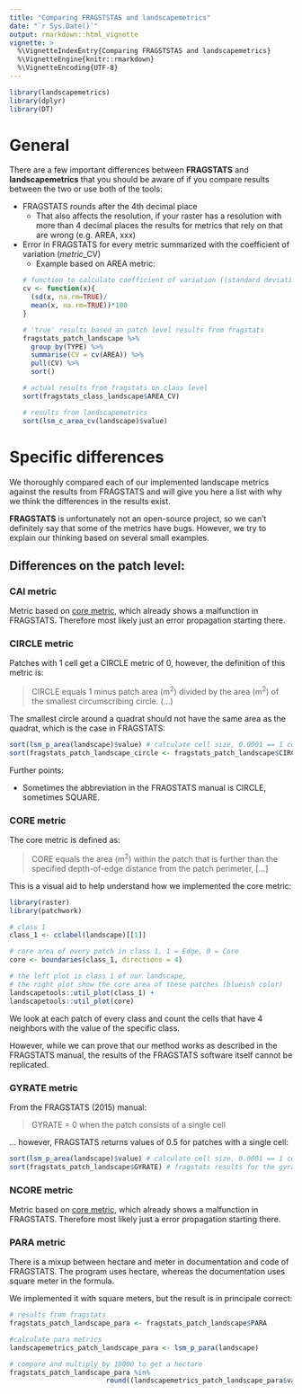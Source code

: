 ```yaml
---
title: "Comparing FRAGSTSTAS and landscapemetrics"
date: "`r Sys.Date()`"
output: rmarkdown::html_vignette
vignette: >
  %\VignetteIndexEntry{Comparing FRAGSTSTAS and landscapemetrics}
  %\VignetteEngine{knitr::rmarkdown}
  %\VignetteEncoding{UTF-8}
---
```

```r
library(landscapemetrics)
library(dplyr)
library(DT)
```

# General

There are a few important differences between **FRAGSTATS** and **landscapemetrics** that you should be aware of if you compare results between the two or use both of the tools:

- FRAGSTATS rounds after the 4th decimal place
  - That also affects the resolution, if your raster has a resolution with more than 4 decimal places the results for metrics that rely on that are wrong (e.g. AREA, xxx) 
- Error in FRAGSTATS for every metric summarized with the coefficient of variation (*metric*_CV)     
  - Example based on AREA metric:   
  ```r
  # function to calculate coefficient of variation ((standard deviation divided by the mean) * 100)
  cv <- function(x){
    (sd(x, na.rm=TRUE)/ 
    mean(x, na.rm=TRUE))*100
  }
  
  # 'true' results based an patch level results from fragstats
  fragstats_patch_landscape %>% 
    group_by(TYPE) %>% 
    summarise(CV = cv(AREA)) %>% 
    pull(CV) %>% 
    sort()
  
  # actual results from fragstats on class level
  sort(fragstats_class_landscape$AREA_CV)
  
  # results from landscapemetrics
  sort(lsm_c_area_cv(landscape)$value)
  ```

# Specific differences

We thoroughly compared each of our implemented landscape metrics against the results from FRAGSTATS and will give you here a list with why we think the differences in the results exist.

**FRAGSTATS** is unfortunately not an open-source project, so we can't definitely say that some of the metrics have bugs.
However, we try to explain our thinking based on several small examples.

## Differences on the patch level:

### CAI metric

Metric based on [core metric](https://marcosci.github.io/landscapemetrics/articles/articles/comparing_fragstats_landscapemetrics.html#core-metric),
which already shows a malfunction in FRAGSTATS.
<!-- what does it mean? -->
Therefore most likely just an error propagation starting there. 

### CIRCLE metric

Patches with 1 cell get a CIRCLE metric of 0, however, the definition of this metric is:
    
> CIRCLE equals 1 minus patch area (m^2^) divided by the area (m^2^) of the smallest circumscribing circle. (...)

The smallest circle around a quadrat should not have the same area as the quadrat, which is the case in FRAGSTATS:

```r
sort(lsm_p_area(landscape)$value) # calculate cell size, 0.0001 == 1 cell
sort(fragstats_patch_landscape_circle <- fragstats_patch_landscape$CIRCLE) # fragstats results for the gyrate metric in the landscape raster
```

Further points:

* Sometimes the abbreviation in the FRAGSTATS manual is CIRCLE, sometimes SQUARE.

### CORE metric

The core metric is defined as:

> CORE equals the area (m^2^) within the patch that is further than the specified depth-of-edge distance from the patch perimeter, [...]

This is a visual aid to help understand how we implemented the core metric:

```r
library(raster)
library(patchwork)

# class 1
class_1 <- cclabel(landscape)[[1]]

# core area of every patch in class 1, 1 = Edge, 0 = Core
core <- boundaries(class_1, directions = 4)

# the left plot is class 1 of our landscape, 
# the right plot show the core area of these patches (blueish color)
landscapetools::util_plot(class_1) + 
landscapetools::util_plot(core)
```

We look at each patch of every class and count the cells that have 4 neighbors with the value of the specific class.

However, while we can prove that our method works as described in the FRAGSTATS manual, the results of the FRAGSTATS software itself cannot be replicated.

### GYRATE metric

From the FRAGSTATS (2015) manual:

> GYRATE = 0 when the patch consists of a single cell

... however, FRAGSTATS returns values of 0.5 for patches with a single cell:

```r
sort(lsm_p_area(landscape)$value) # calculate cell size, 0.0001 == 1 cell
sort(fragstats_patch_landscape$GYRATE) # fragstats results for the gyrate metric in the landscape raster
```

### NCORE metric

Metric based on [core metric](https://marcosci.github.io/landscapemetrics/articles/articles/comparing_fragstats_landscapemetrics.html#core-metric),
which already shows a malfunction in FRAGSTATS. Therefore most likely just
a error propagation starting there. 

### PARA metric

There is a mixup between hectare and meter in documentation and code of FRAGSTATS.
The program uses hectare, whereas the documentation uses square meter in the formula.

We implemented it with square meters, but the result is in principale correct:

```r
# results from fragstats
fragstats_patch_landscape_para <- fragstats_patch_landscape$PARA

#calculate para metrics
landscapemetrics_patch_landscape_para <- lsm_p_para(landscape)

# compare and multiply by 10000 to get a hectare 
fragstats_patch_landscape_para %in%
                        round((landscapemetrics_patch_landscape_para$value * 10000), 4)
```

<!-- ## Class level -->

<!-- ```{r, echo=FALSE} -->
<!-- fs_class = data.frame( -->
<!--     metric = c( -->
<!--         "total area", -->
<!--         "patch area (mean)", -->
<!--         "patch area (mean)", -->
<!--         "patch area (mean)", -->
<!--         "patch area (cv)", -->
<!--         "patch area (cv)", -->
<!--         "patch area (cv)", -->
<!--         "patch area (sd)", -->
<!--         "patch area (sd)", -->
<!--         "patch area (sd)", -->
<!--         "percentage of landscape", -->
<!--         "percentage of landscape", -->
<!--         "percentage of landscape", -->
<!--         "largest patch index", -->
<!--         "largest patch index", -->
<!--         "largest patch index", -->
<!--         "number of patches", -->
<!--         "number of patches", -->
<!--         "number of patches", -->
<!--         "euclidean nearest neighbor distance distribution (mean)", -->
<!--         "euclidean nearest neighbor distance distribution (mean)", -->
<!--         "euclidean nearest neighbor distance distribution (mean)" -->
<!--     ), -->
<!--     class = c(NA, 1, 3, 2, 1, 3, 2, 1, 3, 2, 1, 3, 2, 1, 3, 2, -->
<!--               1, 3, 2, 1, 3, 2), -->
<!--     value_fs = c( -->
<!--         NA, -->
<!--         0.002, -->
<!--         0.012, -->
<!--         0.0017, -->
<!--         228.5906, -->
<!--         162.6136, -->
<!--         159.0109, -->
<!--         0.0045, -->
<!--         0.0195, -->
<!--         0.0027, -->
<!--         19.8889, -->
<!--         53.2222, -->
<!--         26.8889, -->
<!--         16.4444, -->
<!--         50.7778, -->
<!--         10.8889, -->
<!--         9, -->
<!--         4, -->
<!--         14, -->
<!--         3.6829, -->
<!--         2, -->
<!--         3.1969 -->
<!--     ) -->
<!-- ) -->

<!-- lsm_class = lsm_calculate(landscape, what = "class") -->

<!-- class = left_join(fs_class, lsm_class, by = c("metric", "class")) %>%  -->
<!--     select(starts_with("valu")) %>%  -->
<!--     select(Value_FRAGSTATS = value_fs, Value_landscapemetrics = value) -->

<!-- datatable(class) -->
<!-- ``` -->

<!-- ## Landscape level -->

<!-- ```{r, echo=FALSE} -->
<!-- fs_land = data.frame( -->
<!--     metric = c( -->
<!--         "total area", -->
<!--         "patch area (mean)", -->
<!--         "patch area (cv)", -->
<!--         "patch area (sd)", -->
<!--         "largest patch index", -->
<!--         "total edge", -->
<!--         "number of patches", -->
<!--         "patch richness", -->
<!--         "patch richness density", -->
<!--         "relative patch richness", -->
<!--         "euclidean nearest neighbor distance distribution (mean)", -->
<!--         "Shannon's evenness index", -->
<!--         "Shannon's diversity index" -->
<!--     ), -->
<!--     value_fs = c( -->
<!--         0.09, -->
<!--         0.0033, -->
<!--         268.3046, -->
<!--         0.0089, -->
<!--         50.7778, -->
<!--         364, -->
<!--         27, -->
<!--         3, -->
<!--         3333.3333, -->
<!--         NA, -->
<!--         .1816, -->
<!--         0.9194, -->
<!--         1.0101 -->
<!--     ) -->
<!-- ) -->

<!-- lsm_land = lsm_calculate(landscape, what = "landscape") -->

<!-- land = left_join(fs_land, lsm_land, by = "metric") %>% -->
<!--     select(starts_with("valu")) %>%  -->
<!--     select(Value_FRAGSTATS = value_fs, Value_landscapemetrics = value) -->

<!-- datatable(land) -->
<!-- ``` -->
